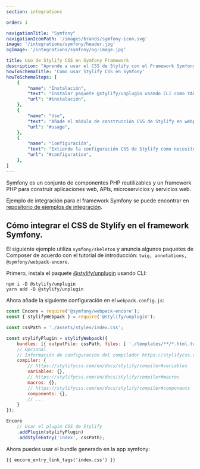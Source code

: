 ```yaml
---
section: integrations

order: 1

navigationTitle: "Symfony"
navigationIconPath: '/images/brands/symfony-icon.svg'
image: '/integrations/symfony/header.jpg'
ogImage: '/integrations/symfony/og-image.jpg'

title: Uso de Stylify CSS en Symfony Framework
description: "Aprende a usar el CSS de Stylify con el Framework Symfony. Codifica tu sitio web Symfony más rápido con Stylify CSS"
howToSchemaTitle: 'Cómo usar Stylify CSS en Symfony'
howToSchemaSteps: [
	{
		"name": "Instalación",
		"text": "Instalar paquete @stylify/unplugin usando CLI como YARN o NPM",
		"url": "#instalación",
	},
	{
		"name": "Uso",
		"text": "Añade el módulo de construcción CSS de Stylify en webpack.config.js",
		"url": "#usage",
	},
	{
		"name": "Configuración",
		"text": "Extiende la configuración CSS de Stylify como necesites. Configura variables, componentes, selectores personalizados y mucho más",
		"url": "#configuration",
	},
]
---
```


Symfony es un conjunto de componentes PHP reutilizables y un framework PHP para construir aplicaciones web, APIs, microservicios y servicios web.

<Note>Ejemplo de integración para el framework Symfony se puede encontrar en <a href="https://github.com/stylify/integrations-examples/tree/master/symfony" target="_blank" rel="noopener">repositorio de ejemplos de integración</a>.</Note>

## Cómo integrar el CSS de Stylify en el framework Symfony.

El siguiente ejemplo utiliza `symfony/skeleton` y anuncia algunos paquetes de Composer de acuerdo con el tutorial de introducción: `twig, annotations, @symfony/webpack-encore`.

Primero, instala el paquete [@stylify/unplugin](/es/docs/unplugin) usando CLI:

```
npm i -D @stylify/unplugin
yarn add -D @stylify/unplugin
```

Ahora añade la siguiente configuración en el `webpack.config.js`:

```javascript
const Encore = require('@symfony/webpack-encore');
const { stylifyWebpack } = require('@stylify/unplugin');

const cssPath = './assets/styles/index.css';

const stylifyPlugin = stylifyWebpack({
	bundles: [{ outputFile: cssPath, files: [ './templates/**/*.html.twig' ] }],
	// Opcional
	// Información de configuración del compilador https://stylifycss.com/en/docs/stylify/compiler#configuration
	compiler: {
		// https://stylifycss.com/en/docs/stylify/compiler#variables
		variables: {},
		// https://stylifycss.com/en/docs/stylify/compiler#macros
		macros: {},
		// https://stylifycss.com/en/docs/stylify/compiler#components
		components: {},
		// ...
	}
});

Encore
	// Usar el plugin CSS de Stylify
	.addPlugin(stylifyPlugin)
	.addStyleEntry('index', cssPath);
```

Ahora puedes usar el bundle generado en la app symfony:
```
{{ encore_entry_link_tags('index.css') }}
```

<WhereToNext />
